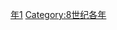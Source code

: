 {{Catnav|頁面分類|历史|歷史時代|年|8世纪各年}}
{{Commons category|771}}

[[Category:770年代|年1]]
[[Category:8世纪各年|Category:8世纪各年]]